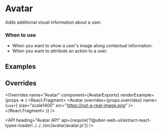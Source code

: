 <!--
Copyright (c) 2018 Uber Technologies, Inc.

This source code is licensed under the MIT license found in the
LICENSE file in the root directory of this source tree.
-->





# Avatar

Adds additional visual information about a user.

### When to use

- When you want to show a user's image along contextual information.
- When you want to attribute an action to a user.

## Examples

<Example title="Avatar with available sizes" path="examples/avatar/sizes.js">
  <Sizes />
</Example>

<Example title="Avatar with error fallback" path="examples/avatar/error.js">
  <Error />
</Example>

<Example title="Avatar with example overrides" path="examples/avatar/override.js">
  <Override />
</Example>

## Overrides

<Overrides
  name="Avatar"
  component={AvatarExports}
  renderExample={props => (
    <React.Fragment>
      <Avatar
        overrides={props.overrides}
        name="user name #1"
        size="scale1400"
        src="https://api.adorable.io/avatars/285/11@adorable.io.png"
      />
      <Block marginTop="scale800">
        <Avatar
          overrides={props.overrides}
          name={`user`}
          size="scale1400"
          src="https://not-a-real-image.png"
        />
      </Block>
    </React.Fragment>
  )}
/>

<API
  heading="Avatar API"
  api={require('!!@uber-web-ui/extract-react-types-loader!../../../src/avatar/avatar.js')}
/>
